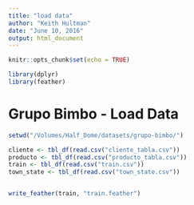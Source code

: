 ```yaml
---
title: "load data"
author: "Keith Hultman"
date: "June 10, 2016"
output: html_document
---
```


```r
knitr::opts_chunk$set(echo = TRUE)

library(dplyr)
library(feather)
```

# Grupo Bimbo - Load Data


```r
setwd("/Volumes/Half_Dome/datasets/grupo-bimbo/")

cliente <- tbl_df(read.csv("cliente_tabla.csv"))
producto <- tbl_df(read.csv("producto_tabla.csv"))
train <- tbl_df(read.csv("train.csv"))
town_state <- tbl_df(read.csv("town_state.csv"))


write_feather(train, "train.feather")

```

